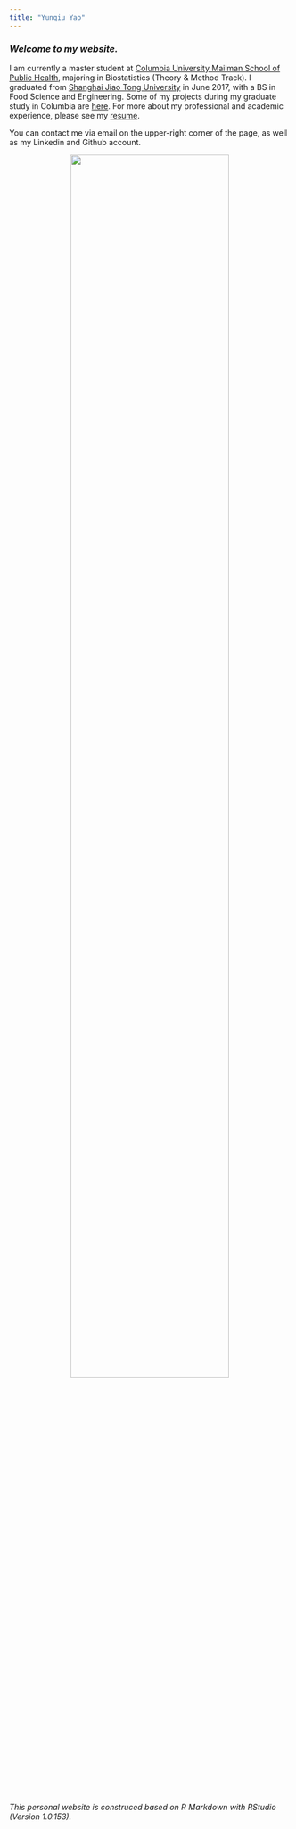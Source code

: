 ```yaml
---
title: "Yunqiu Yao"
---
```



### *Welcome to my website.*


I am currently a master student at [Columbia University Mailman School of Public Health](https://www.mailman.columbia.edu/), majoring in Biostatistics (Theory & Method Track). I graduated from [Shanghai Jiao Tong University](http://en.sjtu.edu.cn/) in June 2017, with a BS in Food Science and Engineering. Some of my projects during my graduate study in Columbia are [here](projects.html). For more about my professional and academic experience, please see my  [resume](about.html).

You can contact me via email on the upper-right corner of the page, as well as my Linkedin and Github account. <br>

<center><img src="images/imagec.jpg" width=75%></center>

<br>
_This personal website is construced based on R Markdown with RStudio (Version 1.0.153)._